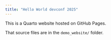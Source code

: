 ```yaml
---
title: "Hello World devconf 2025"
---
```


This is a Quarto website hosted on GitHub Pages.

That source files are in the `demo_website/` folder.